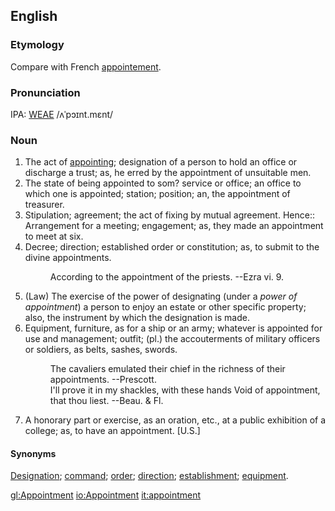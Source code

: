 ==English==
===Etymology===
Compare with French [[appointement]].

===Pronunciation===
IPA: [[WEAE]] /ʌˈpɔɪnt.mɛnt/

===Noun===
# The act of [[appointing]]; designation of a person to hold an office or discharge a trust; as, he erred by the  appointment of unsuitable men.
# The state of being appointed to som? service or office; an office to which one is appointed; station; position; an, the appointment of treasurer.
# Stipulation; agreement; the act of fixing by mutual agreement. Hence:: Arrangement for a meeting; engagement; as, they made an appointment to meet at six.
# Decree; direction; established order or constitution; as, to submit to the divine appointments.
#:    According to the appointment of the priests. --Ezra vi. 9.
# (Law) The exercise of the power of designating (under a ''power of appointment'') a person to enjoy an estate or other specific property; also, the instrument by which the designation is made.
# Equipment, furniture, as for a ship or an army; whatever is appointed for use and management; outfit; (pl.) the accouterments of military officers or soldiers, as belts, sashes, swords.
#:    The cavaliers emulated their chief in the richness of their appointments. --Prescott.
#:    I'll prove it in my shackles, with these hands Void of appointment, that thou liest. --Beau. & Fl.
# A honorary part or exercise, as an oration, etc., at a public exhibition of a college; as, to have an appointment. [U.S.]

====Synonyms====
[[Designation]]; [[command]]; [[order]]; [[direction]]; [[establishment]]; [[equipment]].

<!-- material copied from Webster's Revised Unabridged Dictionary (1913) -->

[[gl:Appointment]]
[[io:Appointment]]
[[it:appointment]]